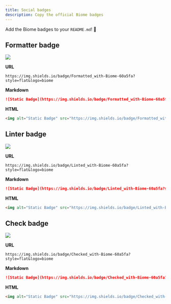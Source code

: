 ```yaml
---
title: Social badges
description: Copy the official Biome badges
---
```


Add the Biome badges to your `README.md`! 💅

## Formatter badge

![](https://img.shields.io/badge/Formatted_with-Biome-60a5fa?style=flat&logo=biome)

**URL**

```
https://img.shields.io/badge/Formatted_with-Biome-60a5fa?style=flat&logo=biome
```

**Markdown**

```markdown
![Static Badge](https://img.shields.io/badge/Formatted_with-Biome-60a5fa?style=flat&logo=biome)
```

**HTML**

```html
<img alt="Static Badge" src="https://img.shields.io/badge/Formatted_with-Biome-60a5fa?style=flat&logo=biome">
```

## Linter badge

![](https://img.shields.io/badge/Linted_with-Biome-60a5fa?style=flat&logo=biome)

**URL**

```
https://img.shields.io/badge/Linted_with-Biome-60a5fa?style=flat&logo=biome
```

**Markdown**

```markdown
![Static Badge](https://img.shields.io/badge/Linted_with-Biome-60a5fa?style=flat&logo=biome)
```

**HTML**

```html
<img alt="Static Badge" src="https://img.shields.io/badge/Linted_with-Biome-60a5fa?style=flat&logo=biome">
```

## Check badge

![](https://img.shields.io/badge/Checked_with-Biome-60a5fa?style=flat&logo=biome)

**URL**

```
https://img.shields.io/badge/Checked_with-Biome-60a5fa?style=flat&logo=biome
```

**Markdown**

```markdown
![Static Badge](https://img.shields.io/badge/Checked_with-Biome-60a5fa?style=flat&logo=biome)
```

**HTML**

```html
<img alt="Static Badge" src="https://img.shields.io/badge/Checked_with-Biome-60a5fa?style=flat&logo=biome">
```
